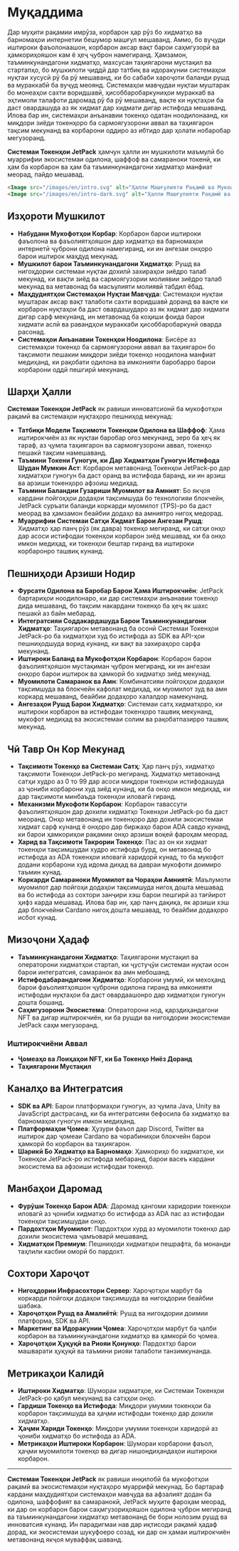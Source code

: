 
# Муқаддима

Дар муҳити рақамии имрӯза, корбарон ҳар рӯз бо хидматҳо ва барномаҳои интернетии бешумор машғул мешаванд. Аммо, бо вуҷуди иштироки фаъолонаашон, корбарон аксар вақт барои саҳмгузорӣ ва ҳамкориҳояшон кам ё ҳеҷ ҷуброн намегиранд. Ҳамзамон, таъминкунандагони хидматҳо, махсусан таҳиягарони мустақил ва стартапҳо, бо мушкилоти ҷиддӣ дар татбиқ ва идоракунии системаҳои нуқтаи хусусӣ рӯ ба рӯ мешаванд, ки бо сабаби хароҷоти баланди рушд ва мураккабӣ ба вуҷуд меоянд. Системаҳои мавҷудаи нуқтаи муштарак бо монеаҳои сахти воридшавӣ, ҳисоббаробаркуниҳои мураккаб ва эҳтимоли талафоти даромад рӯ ба рӯ мешаванд, вақте ки нуқтаҳои ба даст овардашуда аз як хидмат дар хидмати дигар истифода мешаванд. Илова бар ин, системаҳои анъанавии токенҳо одатан ноодилонаанд, ки миқдори зиёди токенҳоро ба сармоягузорони аввал ва таҳиягарон тақсим мекунанд ва корбарони оддиро аз ибтидо дар ҳолати нобаробар мегузоранд.

**Системаи Токенҳои JetPack** ҳамчун ҳалли ин мушкилоти маъмулӣ бо муаррифии экосистемаи одилона, шаффоф ва самараноки токенӣ, ки ҳам ба корбарон ва ҳам ба таъминкунандагони хидматҳо манфиат меорад, пайдо мешавад.

```html
<Image src="/images/en/intro.svg" alt="Ҳалли Машғулияти Рақамӣ ва Мукофотҳо - Системаи Токенҳои JetPack" width={700} height={534} className="dark:hidden"/>
<Image src="/images/en/intro-dark.svg" alt="Ҳалли Машғулияти Рақамӣ ва Мукофотҳо - Системаи Токенҳои JetPack" width={700} height={534} className="hidden dark:block"/>
```

## Изҳороти Мушкилот

- **Набудани Мукофотҳои Корбар**: Корбарон барои иштироки фаъолона ва фаъолиятҳояшон дар хидматҳо ва барномаҳои интернетӣ ҷуброни одилона намегиранд, ки ин ангезаи онҳоро барои иштирок маҳдуд мекунад.
- **Мушкилот барои Таъминкунандагони Хидматҳо**: Рушд ва нигоҳдории системаи нуқтаи дохилӣ захираҳои зиёдро талаб мекунад, ки вақти зиёд ва сармоягузории молиявии зиёдро талаб мекунад ва метавонад ба масъулияти молиявӣ табдил ёбад.
- **Маҳдудиятҳои Системаҳои Нуқтаи Мавҷуда**: Системаҳои нуқтаи муштарак аксар вақт талаботи сахти воридшавӣ доранд ва вақте ки корбарон нуқтаҳои ба даст овардашударо аз як хидмат дар хидмати дигар сарф мекунанд, ин метавонад ба коҳиши фоида барои хидмати аслӣ ва равандҳои мураккаби ҳисоббаробаркунӣ оварда расонад.
- **Системаҳои Анъанавии Токенҳои Ноодилона**: Бисёре аз системаҳои токенҳо ба сармоягузорони аввал ва таҳиягарон бо тақсимоти пешакии миқдори зиёди токенҳо ноодилона манфиат медиҳанд, ки рақобати одилона ва имконияти баробарро барои корбарони оддӣ пешгирӣ мекунанд.

## Шарҳи Ҳалли

**Системаи Токенҳои JetPack** як равиши инноватсионӣ ба мукофотҳои рақамӣ ва системаҳои нуқтаҳоро пешниҳод мекунад:

- **Татбиқи Модели Тақсимоти Токенҳои Одилона ва Шаффоф**: Ҳама иштирокчиён аз як нуқтаи баробар оғоз мекунанд, зеро ба ҳеҷ як тараф, аз ҷумла таҳиягарон ва сармоягузорони аввал, токенҳо пешакӣ тақсим намешаванд.
- **Таъмини Токени Гуногун, ки Дар Хидматҳои Гуногун Истифода Шудан Мумкин Аст**: Корбарон метавонанд Токенҳои JetPack-ро дар хидматҳои гуногун ба даст оранд ва истифода баранд, ки ин арзиш ва арзиши токенҳоро афзоиш медиҳад.
- **Таъмини Баландии Гузариши Муомилот ва Амният**: Бо якҷоя кардани пойгоҳҳои додаҳои тақсимшуда бо технологияи блокчейн, JetPack суръати баланди коркарди муомилот (TPS)-ро ба даст меорад ва ҳамзамон беайбии додаҳо ва амниятро нигоҳ медорад.
- **Муаррифии Системаи Сатҳи Хидмат Барои Ангезаи Рушд**: Хидматҳо ҳар панҷ рӯз (як давра) токенҳо мегиранд, ки сатҳи онҳо дар асоси истифодаи токенҳои корбарон зиёд мешавад, ки ба онҳо имкон медиҳад, ки токенҳои бештар гиранд ва иштироки корбаронро ташвиқ кунанд.

## Пешниҳоди Арзиши Нодир

- **Фурсати Одилона ва Баробар Барои Ҳама Иштирокчиён**: JetPack бартариҳои ноодилонаро, ки дар системаҳои анъанавии токенҳо дида мешаванд, бо тақсим накардани токенҳо ба ҳеҷ як шахс пешакӣ аз байн мебарад.
- **Интегратсияи Соддакардашуда Барои Таъминкунандагони Хидматҳо**: Таҳиягарон метавонанд ба осонӣ Системаи Токенҳои JetPack-ро ба хидматҳои худ бо истифода аз SDK ва API-ҳои пешниҳодшуда ворид кунанд, ки вақт ва захираҳоро сарфа мекунанд.
- **Иштироки Баланд ва Мукофотҳои Корбарон**: Корбарон барои фаъолиятҳояшон мустақиман ҷуброн мегиранд, ки ин ангезаи онҳоро барои иштирок ва ҳамкорӣ бо хидматҳо зиёд мекунад.
- **Муомилоти Самаранок ва Амн**: Комбинатсияи пойгоҳҳои додаҳои тақсимшуда ва блокчейн кафолат медиҳад, ки муомилот зуд ва амн коркард мешаванд, беайбии додаҳоро халалдор намекунанд.
- **Ангезаҳои Рушд Барои Хидматҳо**: Системаи сатҳ хидматҳоро, ки иштироки корбарон ва истифодаи токенҳоро ташвиқ мекунанд, мукофот медиҳад ва экосистемаи солим ва рақобатпазирро ташвиқ мекунад.

## Чӣ Тавр Он Кор Мекунад

- **Тақсимоти Токенҳо ва Системаи Сатҳ**: Ҳар панҷ рӯз, хидматҳо тақсимоти Токенҳои JetPack-ро мегиранд. Хидматҳо метавонанд сатҳи худро аз 0 то 99 дар асоси миқдори токенҳои истифодашуда аз ҷониби корбарони худ зиёд кунанд, ки ба онҳо имкон медиҳад, ки дар тақсимоти минбаъда токенҳои иловагӣ гиранд.
- **Механизми Мукофоти Корбарон**: Корбарон тавассути фаъолиятҳояшон дар дохили хидматҳо Токенҳои JetPack-ро ба даст меоранд. Онҳо метавонанд ин токенҳоро дар дохили экосистемаи хидмат сарф кунанд ё онҳоро дар биржаҳо барои ADA савдо кунанд, ки барои ҳамкориҳои рақамии онҳо арзиши воқеӣ фароҳам меорад.
- **Харид ва Тақсимоти Такрории Токенҳо**: Пас аз он ки хидмат токенҳои тақсимшудаи худро истифода бурд, он метавонад бо истифода аз ADA токенҳои иловагӣ харидорӣ кунад, то ба мукофот додани корбарони худ идома диҳад ва давраи мукофоти доимиро таъмин кунад.
- **Коркарди Самараноки Муомилот ва Чораҳои Амниятӣ**: Маълумоти муомилот дар пойгоҳи додаҳои тақсимшуда нигоҳ дошта мешавад ва бо истифода аз сохтори занҷири хэш барои пешгирӣ аз тағйирот ҳифз карда мешавад. Илова бар ин, ҳар панҷ дақиқа, як арзиши хэш дар блокчейни Cardano нигоҳ дошта мешавад, то беайбии додаҳоро исбот кунад.

## Мизоҷони Ҳадаф

- **Таъминкунандагони Хидматҳо**: Таҳиягарони мустақил ва операторони хидматҳои стартап, ки ҷустуҷӯи системаи нуқтаи осон барои интегратсия, самаранок ва амн мебошанд.
- **Истифодабарандагони Хидматҳо**: Корбарони умумӣ, ки мехоҳанд барои фаъолиятҳояшон ҷуброни одилона гиранд ва имконияти истифодаи нуқтаҳои ба даст овардаашонро дар хидматҳои гуногун дошта бошанд.
- **Саҳмгузорони Экосистема**: Операторони нод, қарздиҳандагони NFT ва дигар иштирокчиён, ки ба рушди ва нигоҳдории экосистемаи JetPack саҳм мегузоранд.

### Иштирокчиёни Аввал

- **Ҷомеаҳо ва Лоиҳаҳои NFT, ки Ба Токенҳо Ниёз Доранд**
- **Таҳиягарони Мустақил**

## Каналҳо ва Интегратсия

- **SDK ва API**: Барои платформаҳои гуногун, аз ҷумла Java, Unity ва JavaScript дастрасанд, ки ба интегратсияи бефосила ба хидматҳо ва барномаҳои гуногун имкон медиҳанд.
- **Платформаҳои Ҷомеа**: Ҳузури фаъол дар Discord, Twitter ва иштирок дар ҷомеаи Cardano ва чорабиниҳои блокчейн барои ҳамкорӣ бо корбарон ва таҳиягарон.
- **Шарикӣ Бо Хидматҳо ва Барномаҳо**: Ҳамкориҳо бо хидматҳое, ки Токенҳои JetPack-ро истифода мебаранд, барои васеъ кардани экосистема ва афзоиши истифодаи токенҳо.

## Манбаҳои Даромад

- **Фурӯши Токенҳо Барои ADA**: Даромад ҳангоми харидории токенҳои иловагӣ аз ҷониби хидматҳо бо истифода аз ADA пас аз истифодаи токенҳои тақсимшудаи онҳо.
- **Пардохтҳои Муомилот**: Пардохтҳои хурд аз муомилоти токенҳо дар дохили экосистема ҷамъоварӣ мешаванд.
- **Хидматҳои Премиум**: Пешниҳоди хидматҳои пешрафта, ба монанди таҳлили касбии оморӣ бо пардохт.

## Сохтори Хароҷот

- **Нигоҳдории Инфрасохтори Сервер**: Хароҷотҳои марбут ба коркарди пойгоҳи додаҳои тақсимшуда ва нигоҳдории беайбии шабака.
- **Хароҷотҳои Рушд ва Амалиётӣ**: Рушд ва нигоҳдории доимии платформа, SDK ва API.
- **Маркетинг ва Идоракунии Ҷомеа**: Хароҷотҳои марбут ба ҷалби корбарон ва таъминкунандагони хидматҳо ва ҳамкорӣ бо ҷомеа.
- **Хароҷотҳои Ҳуқуқӣ ва Риояи Қонунҳо**: Пардохтҳо барои машварати ҳуқуқӣ ва таъмини риояи талаботи танзимкунанда.

## Метрикаҳои Калидӣ

- **Иштироки Хидматҳо**: Шумораи хидматҳое, ки Системаи Токенҳои JetPack-ро қабул мекунанд ва сатҳҳои онҳо.
- **Гардиши Токенҳо ва Истифода**: Миқдори умумии токенҳои ба корбарон тақсимшуда ва ҳаҷми истифодаи токенҳо дар дохили хидматҳо.
- **Ҳаҷми Хариди Токенҳо**: Миқдори умумии токенҳои харидорӣ аз ҷониби хидматҳо бо истифода аз ADA.
- **Метрикаҳои Иштироки Корбарон**: Шумораи корбарони фаъол, ҳаҷми муомилоти токенҳо ва дигар нишондиҳандаҳои иштироки корбарон.

---

**Системаи Токенҳои JetPack** як равиши инқилобӣ ба мукофотҳои рақамӣ ва экосистемаҳои нуқтаҳоро муаррифӣ мекунад. Бо бартараф кардани маҳдудиятҳои системаҳои мавҷуда ва афзалият додан ба одилона, шаффофият ва самаранокӣ, JetPack муҳите фароҳам меорад, ки дар он корбарон барои саҳмгузориҳояшон одилона ҷуброн мегиранд ва таъминкунандагони хидматҳо метавонанд бе бори нолозим рушд ва инноватсия кунанд. Ин парадигмаи нав дар иқтисоди рақамӣ ҳадаф дорад, ки экосистемаи шукуфоеро созад, ки дар он ҳамаи иштирокчиён метавонанд якҷоя муваффақ шаванд.
